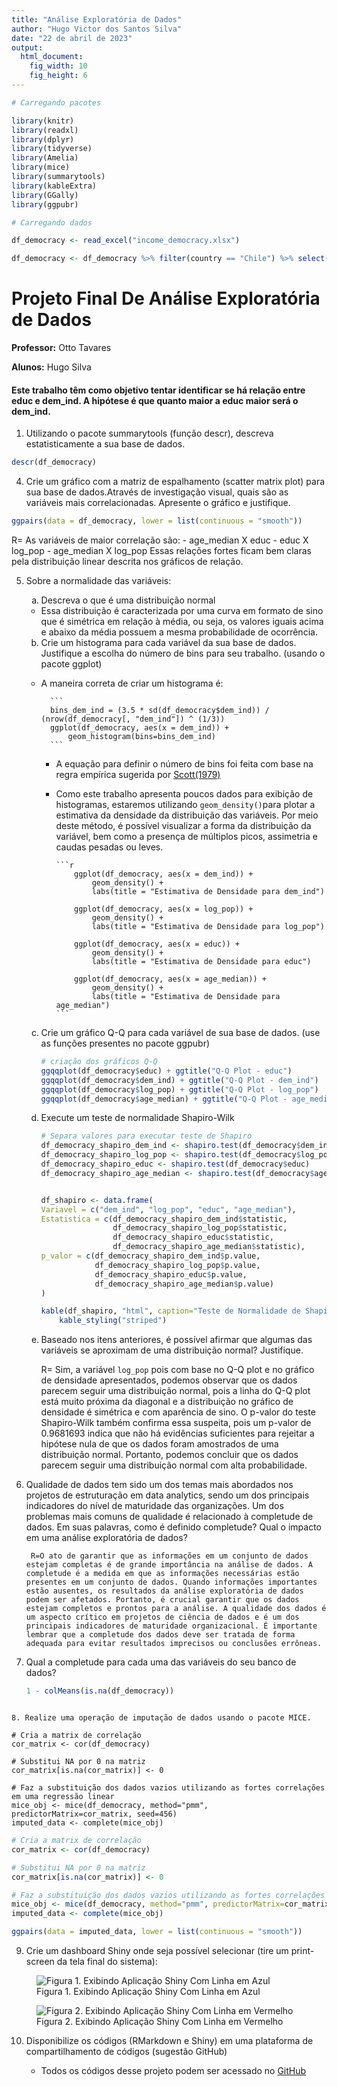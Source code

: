 ```yaml
---
title: "Análise Exploratória de Dados"
author: "Hugo Victor dos Santos Silva"
date: "22 de abril de 2023"
output:
  html_document:
    fig_width: 10
    fig_height: 6
---
```


```r
# Carregando pacotes

library(knitr)
library(readxl)
library(dplyr)
library(tidyverse)
library(Amelia)
library(mice)
library(summarytools)
library(kableExtra)
library(GGally)
library(ggpubr)
```

```r
# Carregando dados

df_democracy <- read_excel("income_democracy.xlsx")

df_democracy <- df_democracy %>% filter(country == "Chile") %>% select(dem_ind, log_pop, educ, age_median)
```

# Projeto Final De Análise Exploratória de Dados

**Professor:** Otto Tavares

**Alunos:** Hugo Silva

#### Este trabalho têm como objetivo tentar identificar se há relação entre educ e dem_ind. A hipótese é que quanto maior a educ maior será o dem_ind.

1. Utilizando o pacote summarytools (função descr), descreva estatisticamente a sua base de dados.

```r
descr(df_democracy)
```

4. Crie um gráfico com a matriz de espalhamento (scatter matrix plot) para sua base de dados.Através
de investigação visual, quais são as variáveis mais correlacionadas. Apresente o gráfico e justifique.

```r
ggpairs(data = df_democracy, lower = list(continuous = "smooth"))
```

R= As variáveis de maior correlação são:
 - age_median X educ
 - educ X log_pop
 - age_median X log_pop
Essas relações fortes ficam bem claras pela distribuição linear descrita nos gráficos de relação.

5. Sobre a normalidade das variáveis:
   a. Descreva o que é uma distribuição normal
    - Essa distribuição é caracterizada por uma curva em formato de sino que é simétrica em relação à média, ou seja, os valores iguais acima e abaixo da média possuem a mesma probabilidade de ocorrência.
   b. Crie um histograma para cada variável da sua base de dados. Justifique a escolha do número de bins para seu trabalho. (usando o pacote ggplot)
    - A maneira correta de criar um histograma é:

            ```
            bins_dem_ind = (3.5 * sd(df_democracy$dem_ind)) / (nrow(df_democracy[, "dem_ind"]) ^ (1/3))
            ggplot(df_democracy, aes(x = dem_ind)) +
                geom_histogram(bins=bins_dem_ind)
            ```

      - A equação para definir o número de bins foi feita com base na regra empírica sugerida por [Scott(1979)](https://doi.org/10.1093/biomet/66.3.605)
      - Como este trabalho apresenta poucos dados para exibição de histogramas, estaremos utilizando `geom_density()`para plotar a estimativa da densidade da distribuição das variáveis. Por meio deste método, é possível visualizar a forma da distribuição da variável, bem como a presença de múltiplos picos, assimetria e caudas pesadas ou leves.

            ```r
                ggplot(df_democracy, aes(x = dem_ind)) +
                    geom_density() +
                    labs(title = "Estimativa de Densidade para dem_ind")

                ggplot(df_democracy, aes(x = log_pop)) +
                    geom_density() +
                    labs(title = "Estimativa de Densidade para log_pop")

                ggplot(df_democracy, aes(x = educ)) +
                    geom_density() +
                    labs(title = "Estimativa de Densidade para educ")

                ggplot(df_democracy, aes(x = age_median)) +
                    geom_density() +
                    labs(title = "Estimativa de Densidade para age_median")
            ```

   c. Crie um gráfico Q-Q para cada variável de sua base de dados. (use as funções presentes no pacote ggpubr)

        ```r
        # criação dos gráficos Q-Q
        ggqqplot(df_democracy$educ) + ggtitle("Q-Q Plot - educ")
        ggqqplot(df_democracy$dem_ind) + ggtitle("Q-Q Plot - dem_ind")
        ggqqplot(df_democracy$log_pop) + ggtitle("Q-Q Plot - log_pop")
        ggqqplot(df_democracy$age_median) + ggtitle("Q-Q Plot - age_median")
        ```

   d. Execute um teste de normalidade Shapiro-Wilk

        ```r
        # Separa valores para executar teste de Shapiro
        df_democracy_shapiro_dem_ind <- shapiro.test(df_democracy$dem_ind)
        df_democracy_shapiro_log_pop <- shapiro.test(df_democracy$log_pop)
        df_democracy_shapiro_educ <- shapiro.test(df_democracy$educ)
        df_democracy_shapiro_age_median <- shapiro.test(df_democracy$age_median)


        df_shapiro <- data.frame(
        Variavel = c("dem_ind", "log_pop", "educ", "age_median"),
        Estatistica = c(df_democracy_shapiro_dem_ind$statistic,
                        df_democracy_shapiro_log_pop$statistic,
                        df_democracy_shapiro_educ$statistic,
                        df_democracy_shapiro_age_median$statistic),
        p_valor = c(df_democracy_shapiro_dem_ind$p.value,
                    df_democracy_shapiro_log_pop$p.value,
                    df_democracy_shapiro_educ$p.value,
                    df_democracy_shapiro_age_median$p.value)
        )

        kable(df_shapiro, "html", caption="Teste de Normalidade de Shapiro-Wilk para Dados do Chile") %>%
            kable_styling("striped")
        ```


    e. Baseado nos itens anteriores, é possível afirmar que algumas das variáveis se aproximam de uma distribuição normal? Justifique.

        R= Sim, a variável `log_pop` pois com base no Q-Q plot e no gráfico de densidade apresentados, podemos observar que os dados parecem seguir uma distribuição normal, pois a linha do Q-Q plot está muito próxima da diagonal e a distribuição no gráfico de densidade é simétrica e com aparência de sino. O p-valor do teste Shapiro-Wilk também confirma essa suspeita, pois um p-valor de 0.9681693 indica que não há evidências suficientes para rejeitar a hipótese nula de que os dados foram amostrados de uma distribuição normal. Portanto, podemos concluir que os dados parecem seguir uma distribuição normal com alta probabilidade.

6. Qualidade de dados tem sido um dos temas mais abordados nos projetos de estruturação em data analytics, sendo um dos principais indicadores do nível de maturidade das organizações. Um dos problemas mais comuns de qualidade é relacionado à completude de dados. Em suas palavras, como é definido completude? Qual o impacto em uma análise exploratória de dados?

        R=O ato de garantir que as informações em um conjunto de dados estejam completas é de grande importância na análise de dados. A completude é a medida em que as informações necessárias estão presentes em um conjunto de dados. Quando informações importantes estão ausentes, os resultados da análise exploratória de dados podem ser afetados. Portanto, é crucial garantir que os dados estejam completos e prontos para a análise. A qualidade dos dados é um aspecto crítico em projetos de ciência de dados e é um dos principais indicadores de maturidade organizacional. É importante lembrar que a completude dos dados deve ser tratada de forma adequada para evitar resultados imprecisos ou conclusões errôneas.

7. Qual a completude para cada uma das variáveis do seu banco de dados?

    ```r
    1 - colMeans(is.na(df_democracy))
    ```

```

8. Realize uma operação de imputação de dados usando o pacote MICE.

# Cria a matrix de correlação
cor_matrix <- cor(df_democracy)

# Substitui NA por 0 na matriz
cor_matrix[is.na(cor_matrix)] <- 0

# Faz a substituição dos dados vazios utilizando as fortes correlações em uma regressão linear
mice_obj <- mice(df_democracy, method="pmm", predictorMatrix=cor_matrix, seed=456)
imputed_data <- complete(mice_obj)
```

```r
# Cria a matrix de correlação
cor_matrix <- cor(df_democracy)

# Substitui NA por 0 na matriz
cor_matrix[is.na(cor_matrix)] <- 0

# Faz a substituição dos dados vazios utilizando as fortes correlações em uma regressão linear
mice_obj <- mice(df_democracy, method="pmm", predictorMatrix=cor_matrix, seed=456)
imputed_data <- complete(mice_obj)
```

```r
ggpairs(data = imputed_data, lower = list(continuous = "smooth"))
```

9. Crie um dashboard Shiny onde seja possível selecionar (tire um print-screen da tela final do sistema):

![Figura 1. Exibindo Aplicação Shiny Com Linha em Azul](./images/app_shiny_blue.jpeg)

![Figura 2. Exibindo Aplicação Shiny Com Linha em Vermelho](./images/app_shiny_red.jpeg)

10. Disponibilize os códigos (RMarkdown e Shiny) em uma plataforma de compartilhamento de códigos (sugestão GitHub)

    - Todos os códigos desse projeto podem ser acessado no [GitHub]("[income_democracy.xlsx](https://github.com/hugoadriao/estatistica_dados_faltantes_projeto_final)")
